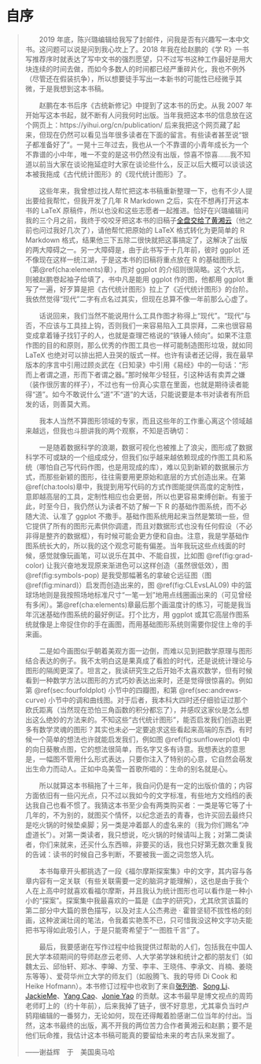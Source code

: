 \newpage \thispagestyle{empty}

\mainmatter

# 自序 {#forword .unnumbered}

\markboth{自序}{}

> 　　2019 年底，陈兴璐编辑给我写了封邮件，问我是否有兴趣写一本中文书。这问题可以说是问到我心坎上了。2018 年我在给赵鹏的《学 R》一书写推荐序时就表达了写中文书的强烈愿望，只不过写书这种工作最好是用大块连续的时间去做，而如今多数人的时间都已经严重碎片化，我也不例外（尽管还在假装抗争），所以想要徒手写出一本新书的可能性已经微乎其微，于是我想到这本书稿。
>
> 　　赵鹏在本书后序《古统新修记》中提到了这本书的历史。从我 2007 年开始写这本书起，就不断有人问我何时出版。当年我把这本书的信息放在这个网页上：https://yihui.org/cn/publication/ 后来我把这个网页藏了起来，但现在仍然可以看见当年很多读者在下面的留言。有些读者甚至说“银子都准备好了”。一晃十三年过去，我也从一个不靠谱的小青年成长为一个不靠谱的小中年，唯一不变的是这书仍然没有出版，惊喜不惊喜……我不知道以前当大家在谈论拖延症时大家在谈论些什么，反正以后大概可以谈谈这本被我拖成《古代统计图形》的《现代统计图形》了。
>
> 　　这些年来，我曾想过找人帮忙把这本书稿重新整理一下，也有不少人提出要给我帮忙，但我开发了几年 R Markdown 之后，实在不想再打开这本书的 LaTeX 原稿件，所以也没和这些志愿者一起推进。恰好在兴璐编辑问我的三个月之前，我终于咬咬牙把这本书的旧稿子[全盘交给了黄湘云](https://d.cosx.org/d/420857)（他之前也问过我好几次了），请他帮忙把原始的 LaTeX 格式转化为更简单的 R Markdown 格式，结果他三下五除二很快就把这事搞定了，这解决了出版的两大障碍之一。另一大障碍是，由于此书写于十几年前，彼时 ggplot 还不像现在这样一统江湖，于是这本书的旧稿将重点放在 R 的基础图形上（第\@ref(cha:elements)章），而对 ggplot 的介绍则很简略。这个大坑，则被赵鹏卷起袖子给填了，书中凡是能用 ggplot 作的图，他都用 ggplot 重写了一遍，好歹算是把《古代统计图形》拉上了《近代统计图形》的台阶。我依然觉得“现代”二字有点名过其实，但现在总算不像一年前那么心虚了。
>
> 　　话说回来，我们当然不能说用什么工具作图才称得上“现代”。“现代”与否，不应该与工具挂上钩，否则我们一来容易陷入工具崇拜，二来也很容易变成拿着锤子找钉子的人，也就是查理芒格说的“铁锤人倾向”。如果不注意作图的目的和原则，那么优秀的作图工具也一样可能制造图形垃圾，就如同 LaTeX 也绝对可以排出把人丑哭的版式一样。也许有读者还记得，我在最早版本的序言中引用过顾炎武在《日知录》中引用《易经》中的一句话：“形而上者谓之道，形而下者谓之器。”那时候年少轻狂，引这种话有卖弄之嫌（装作很厉害的样子），不过也有一份真心实意在里面，也就是期待读者能得“道”。如今不敢说什么“道”不“道”的大话，只能说要是本书对读者有所启发的话，则善莫大焉。
>
> 　　我本人当然不算图形领域的专家，而且这些年的工作重心离这个领域越来越远，但我也斗胆讲我的两个观察，不知是否确切：
>
> 　　一是随着数据科学的浪潮，数据可视化也被推上了浪尖，图形成了数据科学不可或缺的一个组成成分，但我们似乎越来越依赖现成的作图工具和系统（哪怕自己写代码作图，也是用现成的库），难以见到新颖的数据展示方式，而那些新颖的图形，往往需要用更原始和底层的方式创造出来。在第\@ref(cha:tools)章中，我提到用写代码的方式作图能提供高度的定制性，意即越高层的工具，定制性相应也会更弱，所以也更容易束缚创新。有鉴于此，时至今日，我仍然认为读者不妨了解一下 R 的基础作图系统，而不必随大流、认准了 ggplot 不撒手。基础作图系统用起来当然是繁琐一些，但它提供了所有的图形元素供你调遣，而且对数据形式也没有任何假设（不必非得是整齐的数据框），有时候可能会更方便和自由。注意，我是学基础作图系统长大的，所以我的这个观念可能有偏差。当年我玩这些点线面的时候，感觉就像玩画笔，可以说乐在其中、不能自拔，比如图 \@ref(fig:grad-color) 让我兴奋地发现原来渐进色可以这样创造（虽然很低效），图 \@ref(fig:symbols-pop) 是我受那幅著名的拿破仑远征图（图 \@ref(fig:minard)）启发而创造出来的，图 \@ref(fig:CLEvsLAL09) 中的篮球场地则是我按照场地标准尺寸“一笔一划”地用点线圈画出来的（可见曾经有多闲）。第\@ref(cha:elements)章最后那个画温度计的练习，可能是我当年沉迷基础作图系统的最好例证。打个比方，用 ggplot 或其它高层作图系统就像是上帝捉住你的手在画图，而用基础图形系统则需要你捉住上帝的手来画。
>
> 　　二是如今画图似乎朝着美观方面一边倒，而难以见到把数学原理与图形结合表达的例子。我不太明白这是果真成了看脸的时代，还是说统计理论与图形的隔阂更深了。坦言之，我读研究生之后开始不太喜欢数学，但有时候看到一种数学方法以图形的方式巧妙表达出来时，还是觉得很惊喜的。例如第 \@ref(sec:fourfoldplot) 小节中的四瓣图，和第 \@ref(sec:andrews-curve) 小节中的调和曲线图。对于后者，我本科大四时还仔细验证过那个欧氏距离（当然现在恐怕三角函数的积分都忘了），并感叹这家伙是怎么想出这么绝妙的方法来的。不知这些“古代统计图形”，能否启发我们创造出更多有数学灵魂的图形？其实也未必一定要追求这些看起来高端的东西，有时候一个简单的想法也许就能启发我们，例如图 \@ref(fig:sunflowerplot) 中的向日葵散点图，它的想法很简单，而名字又多有诗意。我想表达的意思是，一幅图不管用什么形式表达，只要你注入了特别的心意，它自然会萌发出生命力而动人。正如中岛美雪一首歌所唱的：生命的别名就是心。
>
> 　　所以就算这本书稿拖了十三年，我自问仍是有一定的出版价值的；内容方面依旧有一些闪光点，只不过以我如今的文字标准，有些地方文绉绉的表达我自己也看不惯了。我猜这本书至少会有两类购买者：一类是等它等了十几年的，不为别的，就图买个情怀，以纪念逝去的青春，也许买回去最终只是吃火锅的时候垫桌脚；另一类是冲着鄙人的虚名来的（我为你们赐名“冲虚道长”）。对第一类读者，我只想说，吃火锅的时候请叫上我；对第二类读者，你们来就来，还买什么东西嘛，非要买的话，我也只好第无数次重复我的告诫：读书的时候自己多判断，不要被我一面之词忽悠入坑。
>
> 　　本书每章开头都挑选了一段《福尔摩斯探案集》中的文字，其内容与各章内容有一定关联（有些关联需要一定的脑洞才能理解），这也是由于我个人在上高中时就喜欢看福尔摩斯，并且我认为统计图形也可以看作是一种小小的“探案”。探案集中我最喜欢的一篇是《血字的研究》，尤其欣赏该篇的第二部分中大篇的景色描写，以及对主人公杰弗逊 $\cdot$ 霍普坚韧不拔性格的刻画，这种波澜壮阔的笔法，令我着实艳羡不已，只可惜我没这种文字功夫能把书写得如此吸引人，于是只能寄希望于“一图胜千言”了。
>
> 　　最后，我要感谢在写作过程中给我提供过帮助的人们，包括我在中国人民大学本硕期间的导师赵彦云老师、人大学弟学妹和统计之都的朋友们（如魏太云、邱怡轩、郑冰、李皞、方莹、李丰、王晓伟、李承文、肖楠、姜晓东等等）、爱荷华州立大学的师友们（如殷腾飞、我的导师 Di Cook 和 Heike Hofmann）。本书修订过程中也收到了来自[张列弛](https://www.liechi.org)、[Song Li](https://github.com/boltomli)、[JackieMe](https://github.com/JackieMium)、[Yang Cao](https://github.com/yiluheihei)、[Jonie Yao](https://github.com/jonie-y) 的贡献。这本书最早是博文视点的周筠老师盯上的（约十年前），后来我掉了链子，很不好意思，尤其辜负当时卢鸫翔编辑的一番努力，无论如何，现在还得觍着脸感谢二位当年的付出。当然，这本书最终的出版，离不开我的两位苦力合作者黄湘云和赵鹏；要不是他们玩命推，我估计这本书稿可能真的要留给未来的考古队来发掘了。
>
> ——谢益辉　于　美国奥马哈
